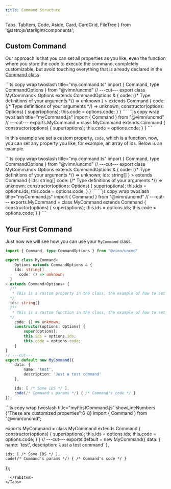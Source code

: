 ```yaml
---
title: Command Structure
---
```


  Tabs, TabItem, Code, Aside, Card, CardGrid, FileTree
} from '@astrojs/starlight/components';

## Custom Command
Our approach is that you can set all properties as you like, even the function where you store the code to execute the command, completely customizable, but avoid touching everything that is already declared in the [Command class](/reference/classes/command/).

<Tabs syncKey="language-select">
  <TabItem label="TypeScript" icon="seti:typescript">
```ts copy wrap twoslash title="my.command.ts"
import { Command, type CommandOptions } from "@vimn/uncmd"
// ---cut---
export class MyCommand<
	Options extends CommandOptions & { 
    code: (/* Type definitions of your arguments */) => unknown 
  }
> extends Command<Options> {
	code: (/* Type definitions of your arguments */) => unknown;
	constructor(options: Options) {
		super(options);
		this.code = options.code;
	}
}
```
  </TabItem>
  <TabItem label="JavaScript" icon="seti:javascript">
```js copy wrap twoslash title="myCommand.js"
import { Command } from "@vimn/uncmd"
// ---cut---
exports.MyCommand = class MyCommand extends Command {
	constructor(options) {
		super(options);
		this.code = options.code;
	}
}
```
  </TabItem>
</Tabs>

In this example we set a custom property, `code`, which is a function, now, you can set any property you like, for example, an array of ids. Below is an example.

<Tabs syncKey="language-select">
  <TabItem label="TypeScript" icon="seti:typescript">
```ts copy wrap twoslash title="my.command.ts"
import { Command, type CommandOptions } from "@vimn/uncmd"
// ---cut---
export class MyCommand<
	Options extends CommandOptions & {
    code: (/* Type definitions of your arguments */) => unknown; 
    ids: string[] 
  }
> extends Command<Options> {
  ids: string[]
	code: (/* Type definitions of your arguments */) => unknown;
	constructor(options: Options) {
		super(options);
		this.ids = options.ids;
		this.code = options.code;
	}
}
```
  </TabItem>
  <TabItem label="JavaScript" icon="seti:javascript">
```js copy wrap twoslash title="myCommand.js"
import { Command } from "@vimn/uncmd"
// ---cut---
exports.MyCommand = class MyCommand extends Command {
	constructor(options) {
		super(options);
		this.ids = options.ids;
		this.code = options.code;
	}
}
```
  </TabItem>
</Tabs>

## Your First Command
Just now we will see how you can use your `MyCommand` class.
<Tabs syncKey="language-select">
  <TabItem label="TypeScript" icon="seti:typescript">
```ts copy wrap twoslash title="my.first.command.ts" showLineNumbers {"These are customized properties":6-8}
import { Command, type CommandOptions } from "@vimn/uncmd"

export class MyCommand<
	Options extends CommandOptions & {
    ids: string[]
	  code: () => unknown;
  }
> extends Command<Options> {
  /**
   * This is a custom property in the class, the example of how to set them is just above
  */
  ids: string[]
  /**
   * This is a custom function in the class, the example of how to set them is just above
  */
	code: () => unknown;
	constructor(options: Options) {
		super(options);
		this.ids = options.ids;
		this.code = options.code;
	}
}
// ---cut---
export default new MyCommand({
	data: {
		name: 'test',
		description: 'Just a test command'
	},

	ids: [ /* Some IDS */ ],
	code(/* Command's params */) { /* Command's code */ }
});
```
  </TabItem>
  <TabItem label="JavaScript" icon="seti:javascript">
```js copy wrap twoslash title="myFirstCommand.js" showLineNumbers {"These are customized properties":6-8}
import { Command } from "@vimn/uncmd";

exports.MyCommand = class MyCommand extends Command {
	constructor(options) {
		super(options);
		this.ids = options.ids;
		this.code = options.code;
	}
}
// ---cut---
exports.default = new MyCommand({
	data: {
		name: 'test',
		description: 'Just a test command'
	},

	ids: [ /* Some IDS */ ],
	code(/* Command's params */) { /* Command's code */ }
});
```
  </TabItem>
</Tabs>